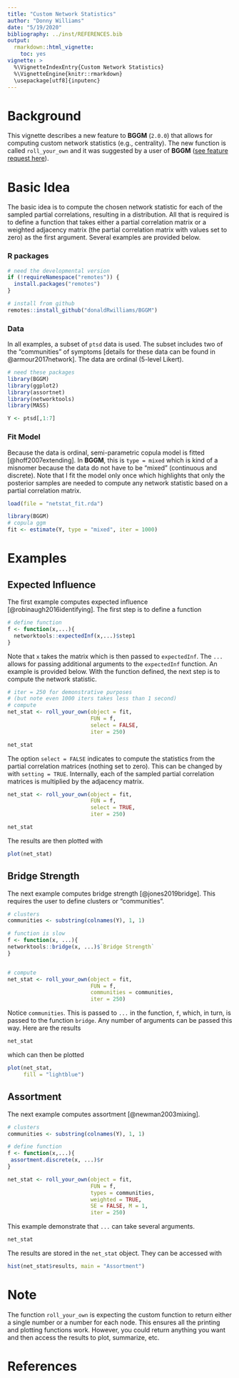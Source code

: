 ```yaml
---
title: "Custom Network Statistics"
author: "Donny Williams"
date: "5/19/2020"
bibliography: ../inst/REFERENCES.bib
output: 
  rmarkdown::html_vignette:
    toc: yes
vignette: >
  %\VignetteIndexEntry{Custom Network Statistics}
  %\VignetteEngine{knitr::rmarkdown}
  \usepackage[utf8]{inputenc}
---
```



# Background
This vignette describes a new feature to **BGGM** (`2.0.0`) that allows for 
computing custom network statistics (e.g., centrality). The new function is
called `roll_your_own` and it was suggested by a user of **BGGM**  ([see feature request here](https://github.com/donaldRwilliams/BGGM/issues/12)).

# Basic Idea
The basic idea is to compute the chosen network statistic for each of the sampled partial 
correlations, resulting in a distribution. All that is required is to define a function
that takes either a partial correlation matrix or a weighted adjacency matrix 
(the partial correlation matrix with values set to zero) as the first argument. 
Several examples are provided below.



### R packages
```r
# need the developmental version
if (!requireNamespace("remotes")) { 
  install.packages("remotes")   
}   

# install from github
remotes::install_github("donaldRwilliams/BGGM")
```


### Data
In all examples, a subset of `ptsd` data is used. The subset includes two of the "communities" of 
symptoms [details for these data can be found in @armour2017network]. The data are ordinal (5-level Likert).
```r
# need these packages
library(BGGM)
library(ggplot2)
library(assortnet)
library(networktools)
library(MASS)

Y <- ptsd[,1:7]

```

### Fit Model
Because the data is ordinal, semi-parametric copula model is fitted [@hoff2007extending]. 
In **BGGM**, this is `type = mixed` which is kind of a misnomer because the data do not 
have to be "mixed" (continuous and discrete). Note that I fit the model only once which 
highlights that only the posterior samples are needed to compute any network statistic based
on a partial correlation matrix.

```r
load(file = "netstat_fit.rda")
```

```r
library(BGGM)
# copula ggm
fit <- estimate(Y, type = "mixed", iter = 1000)
```


# Examples

## Expected Influence
The first example computes expected influence [@robinaugh2016identifying]. The first step is to define a function
```r
# define function
f <- function(x,...){
  networktools::expectedInf(x,...)$step1
}
```

Note that `x` takes the matrix which is then passed to `expectedInf`. The `...` allows for 
passing additional arguments to the `expectedInf` function. An example is provided below. 
With the function defined, the next step is to compute the network statistic.

```r
# iter = 250 for demonstrative purposes
# (but note even 1000 iters takes less than 1 second)
# compute
net_stat <- roll_your_own(object = fit,
                          FUN = f,
                          select = FALSE,
                          iter = 250)
```
```r
net_stat
```


The option `select = FALSE` indicates to compute the statistics from the partial correlation matrices (nothing set to zero). This can be changed by with `setting = TRUE`. Internally, each of the sampled
partial correlation matrices is multiplied by the adjacency matrix.
```r
net_stat <- roll_your_own(object = fit,
                          FUN = f,
                          select = TRUE,
                          iter = 250)
```
```r
net_stat
```


The results are then plotted with 
```r
plot(net_stat)
```


## Bridge Strength
The next example computes bridge strength [@jones2019bridge]. This requires the user to define clusters or "communities".

```r
# clusters
communities <- substring(colnames(Y), 1, 1)

# function is slow
f <- function(x, ...){
networktools::bridge(x, ...)$`Bridge Strength`
}


# compute
net_stat <- roll_your_own(object = fit,
                          FUN = f, 
                          communities = communities,
                          iter = 250)

```


Notice `communities`. This is passed to `...` in the function, `f`, which, in turn, is passed to the function `bridge`. Any number of arguments can be passed this way. Here are the results

```r
net_stat
```

which can then be plotted
```r
plot(net_stat, 
     fill = "lightblue")
```


## Assortment
The next example computes assortment [@newman2003mixing].


```r
# clusters
communities <- substring(colnames(Y), 1, 1)

# define function
f <- function(x,...){
 assortment.discrete(x, ...)$r
}

net_stat <- roll_your_own(object = fit,
                          FUN = f,
                          types = communities,
                          weighted = TRUE,
                          SE = FALSE, M = 1, 
                          iter = 250)
```


This example demonstrate that `...` can take several arguments.
```r
net_stat
```

The results are stored in the `net_stat` object. They can be accessed with 

```r
hist(net_stat$results, main = "Assortment")
```


# Note
The function `roll_your_own` is expecting the custom function to return either a single number or a number for each node. This ensures all the printing and plotting functions work. However, you could return anything you want and then access the results to plot, summarize, etc.

# References
